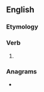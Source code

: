 ==English==

===Etymology===
{{suffix|en|suck|eth}}

===Verb===
{{head|en|verb form}}

# {{en-archaic third-person singular of|suck}}

===Anagrams===
* {{anagrams|en|kutches}}